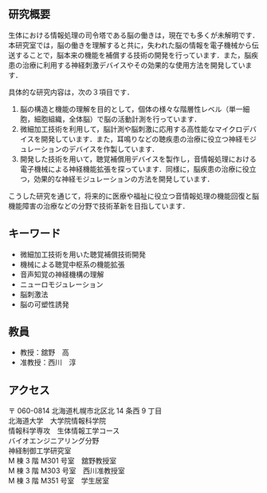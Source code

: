 
## 研究概要

生体における情報処理の司令塔である脳の働きは，現在でも多くが未解明です．本研究室では，脳の働きを理解すると共に，失われた脳の情報を電子機械から伝送することで，脳本来の機能を補償する技術の開発を行っています．また，脳疾患の治療に利用する神経刺激デバイスやその効果的な使用方法を開発しています．

具体的な研究内容は，次の３項目です．

1. 脳の構造と機能の理解を目的として，個体の様々な階層性レベル（単一細胞，細胞組織，全体脳）で脳の活動計測を行っています．
2. 微細加工技術を利用して，脳計測や脳刺激に応用する高性能なマイクロデバイスを開発しています．また，耳鳴りなどの聴疾患の治療に役立つ神経モジュレーションのデバイスを作製しています．
3. 開発した技術を用いて，聴覚補償用デバイスを製作し，音情報処理における電子機械による神経機能拡張を探っています．同様に，脳疾患の治療に役立つ，効果的な神経モジュレーションの方法を開発しています．

こうした研究を通じて，将来的に医療や福祉に役立つ音情報処理の機能回復と脳機能障害の治療などの分野で技術革新を目指しています．

## キーワード

- 微細加工技術を用いた聴覚補償技術開発
- 機械による聴覚中枢系の機能拡張
- 音声知覚の神経機構の理解
- ニューロモジュレーション
- 脳刺激法
- 脳の可塑性誘発

## 教員

- 教授：舘野　高
- 准教授：西川　淳

## アクセス

〒 060-0814
北海道札幌市北区北 14 条西 9 丁目<br />
北海道大学　大学院情報科学院<br />
情報科学専攻　生体情報工学コース<br />
バイオエンジニアリング分野<br />
神経制御工学研究室<br />
M 棟 3 階 M301 号室　舘野教授室<br />
M 棟 3 階 M303 号室　西川准教授室<br />
M 棟 3 階 M351 号室　学生居室<br />
